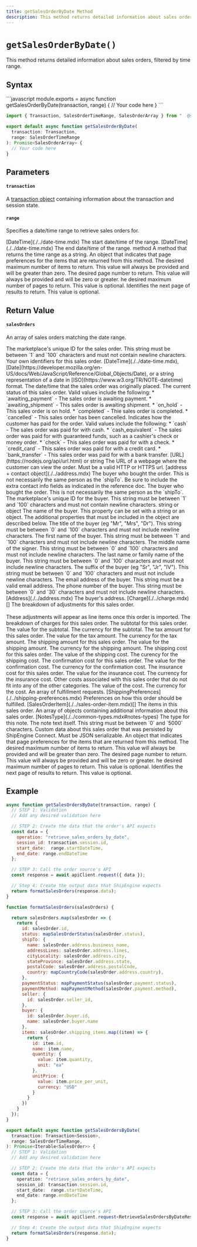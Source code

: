 ```yaml
---
title: getSalesOrderByDate Method
description: This method returns detailed information about sales orders, filtered by time range.
---
```



`getSalesOrderByDate()`
===========================
This method returns detailed information about sales orders, filtered by time range.


Syntax
-----------------------------------------------
<CodeWrapper>
```javascript
module.exports = async function getSalesOrderByDate(transaction, range) {
  // Your code here
}
```

```typescript
import { Transaction, SalesOrderTimeRange, SalesOrderArray } from "  @shipengine/connect-sdk";

export default async function getSalesOrderByDate(
  transaction: Transaction,
  range: SalesOrderTimeRange
): Promise<SalesOrderArray> {
  // Your code here
}
```
</CodeWrapper>



Parameters
-----------------------------------------------

#### `transaction`
A [transaction object](../transaction.mdx) containing information about the transaction and session state.

#### `range`
Specifies a date/time range to retrieve sales orders for.

<Reference>

  <Field name="startDateTime" nullable={true}>
    <Type>
      [DateTime](./../date-time.mdx)
    </Type>
    <Description>
      The start date/time of the range.
    </Description>
  </Field>

  <Field name="endDateTime" nullable={true}>
    <Type>
      [DateTime](./../date-time.mdx)
    </Type>
    <Description>
      The end date/time of the range.
    </Description>
  </Field>

  <Field name="toString" nullable={false}>
    <Type>
      method
    </Type>
    <Description>
      A method that returns the time range as a string.
    </Description>
  </Field>

  <Field name="paging" type="object" nullable={false}>
    <Description>
      An object that indicates that page preferences for the items that are returned from this method.
    </Description>
  </Field>

  <Field name="paging.pageSize" type="number" nullable={false}>
    <Description>
      The desired maximum number of items to return. This value will always be provided and will be greater than zero.
    </Description>
  </Field>

  <Field name="paging.pageNumber" type="number" nullable={true}>
    <Description>
      The desired page number to return. This value will always be provided and will be zero or greater.
    </Description>
  </Field>

  <Field name="paging.pageCount" type="number" nullable={false}>
    <Description>
      he desired maximum number of pages to return. This value is optional.
    </Description>
  </Field>

  <Field name="paging.cursor" type="string" nullable={true}>
    <Description>
      Identifies the next page of results to return. This value is optional.
    </Description>
  </Field>

</Reference>



Return Value
-----------------------------------------------
#### `salesOrders`
An array of sales orders matching the date range.

<Reference>

  <Field name="id" type="string" required={true}>
    <Description>
      The marketplace's unique ID for the sales order. This string must be between `1` and `100` characters and must not contain newline characters.
    </Description>
  </Field>

  <Field name="identifiers" type="object" required={false}>
    <Description>
      Your own identifiers for this sales order.
    </Description>
  </Field>

  <Field name="createdDateTime" required={true}>
    <Type>
      [DateTime](./../date-time.mdx), <br/>
      [Date](https://developer.mozilla.org/en-US/docs/Web/JavaScript/Reference/Global_Objects/Date), or a string representation of a date in [ISO](https://www.w3.org/TR/NOTE-datetime) format.
    </Type>
    <Description>
      The date/time that the sales order was originally placed.
    </Description>
  </Field>

  <Field name="status" type="string" required={true}>
    <Description>
      The current status of this sales order. Valid values include the following:
      * `awaiting_payment` - The sales order is awaiting payment.
      * `awaiting_shipment` - This sales order is awaiting shipment.
      * `on_hold` - This sales order is on hold.
      * `completed` - Thie sales order is completed.
      * `cancelled` - This sales order has been cancelled.
    </Description>
  </Field>

  <Field name="paymentMethod" type="string" required={false}>
    <Description>
      Indicates how the customer has paid for the order. Valid values include the following:
      * `cash` - The sales order was paid for with cash.
      * `cash_equivalent` - The sales order was paid for with guaranteed funds, such as a cashier's check or money order.
      * `check` - This sales order was paid for with a check.
      * `credit_card` - This sales order was paid for with a credit card.
      * `bank_transfer` - This sales order was paid for with a bank transfer.
    </Description>
  </Field>

  <Field name="orderURL" required={false}>
    <Type>
      [URL](https://nodejs.org/api/url.html) or string
    </Type>
    <Description>
      The URL of a webpage where the customer can view the order.  Must be a valid HTTP or HTTPS url.
    </Description>
  </Field>

  <Field name="shipTo" required={true}>
    <Type>
      [address + contact object](./../address.mdx)
    </Type>
    <Description>
      The buyer who bought the order. This is not necessarily the same person as the `shipTo`. Be sure to include the extra contact info fields as indicated in the reference doc.
    </Description>
  </Field>

  <Field name="buyer" type="object" required={true}>
    <Description>
      The buyer who bought the order. This is not necessarily the same person as the `shipTo`.
    </Description>
  </Field>

  <Field name="buyer.id" type="string" required={true}>
    <Description>
      The marketplace's unique ID for the buyer. This string must be between `1` and `100` characters and must not contain newline characters.
    </Description>
  </Field>

  <Field name="buyer.name" required={true}>
    <Type>
      string or object
    </Type>
    <Description>
      The name of the buyer. This property can be set with a string or an object. The additional properties that must be included in the object are described below.
    </Description>
  </Field>

  <Field name="buyer.name.title" type="string" required={false}>
    <Description>
      The title of the buyer (eg "Mr", "Mrs", "Dr"). This string must be between `0` and `100` characters and must not include newline characters.
    </Description>
  </Field>

  <Field name="buyer.name.given" type="string" required={true}>
    <Description>
      The first name of the buyer. This string must be between `1` and `100` characters and must not include newline characters.
    </Description>
  </Field>

  <Field name="buyer.name.middle" type="string" required={false}>
    <Description>
      The middle name of the signer. This string must be between `0` and `100` characters and must not include newline characters.
    </Description>
  </Field>

  <Field name="buyer.name.family" type="string" required={false}>
    <Description>
      The last name or family name of the buyer. This string must be between `0` and `100` characters and must not include newline characters.
    </Description>
  </Field>

  <Field name="buyer.name.suffix" type="string" required={false}>
    <Description>
      The suffix of the buyer (eg "Sr", "Jr", "IV"). This string must be between `0` and `100` characters and must not include newline characters.
    </Description>
  </Field>

  <Field name="buyer.email" type="string" required={false}>
    <Description>
      The email address of the buyer. This string must be a valid email address.
    </Description>
  </Field>

  <Field name="buyer.phoneNumber" type="string" required={false}>
    <Description>
      The phone number of the buyer. This string must be between `0` and `30` characters and must not include newline characters.
    </Description>
  </Field>

  <Field name="buyer.address" required={false}>
    <Type>
      [Address](./../address.mdx)
    </Type>
    <Description>
      The buyer's address.
    </Description>
  </Field>

  <Field name="adjustments" required={false}>
    <Type>
      [Charge](./../charge.mdx)[]
    </Type>
    <Description>
      The breakdown of adjustments for this sales order. <br/> <br/> These adjustments will appear as line items once this order is imported.
    </Description>
  </Field>

  <Field name="charges" type="object" required={false}>
    <Description>
      The breakdown of charges for this sales order.
    </Description>
  </Field>

  <Field name="charges.subTotal" type="object" required={false}>
    <Description>
      The subtotal for this sales order.
    </Description>
  </Field>

  <Field name="charges.subTotal.value" type="number" required={true}>
    <Description>
      The value for the subtotal.
    </Description>
  </Field>

  <Field name="charges.subTotal.currency" type="string" required={true}>
    <Description>
      The currency for the subtotal.
    </Description>
  </Field>

  <Field name="charges.taxAmount" type="object" required={false}>
    <Description>
      The tax amount for this sales order.
    </Description>
  </Field>

  <Field name="charges.taxAmount.value" type="number" required={true}>
    <Description>
      The value for the tax amount.
    </Description>
  </Field>

  <Field name="charges.taxAmount.currency" type="string" required={true}>
    <Description>
      The currency for the tax amount.
    </Description>
  </Field>

  <Field name="charges.shippingAmount" type="object" required={false}>
    <Description>
      The shipping amount for this sales order.
    </Description>
  </Field>

  <Field name="charges.shippingAmount.value" type="number" required={true}>
    <Description>
      The value for the shipping amount.
    </Description>
  </Field>

  <Field name="charges.shippingAmount.currency" type="string" required={true}>
    <Description>
      The currency for the shipping amount.
    </Description>
  </Field>

  <Field name="charges.shippingCost" type="object" required={false}>
    <Description>
      The shipping cost for this sales order.
    </Description>
  </Field>

  <Field name="charges.shippingCost.value" type="number" required={true}>
    <Description>
      The value of the shipping cost.
    </Description>
  </Field>

  <Field name="charges.shippingCost.currency" type="string" required={true}>
    <Description>
      The curency for the shipping cost.
    </Description>
  </Field>

  <Field name="charges.confirmationCost" type="object" required={false}>
    <Description>
      The confirmation cost for this sales order.
    </Description>
  </Field>

  <Field name="charges.confirmationCost.value" type="number" required={true}>
    <Description>
      The value for the confirmation cost.
    </Description>
  </Field>

  <Field name="charges.confirmationCost.currency" type="string" required={true}>
    <Description>
      The currency for the confirmation cost.
    </Description>
  </Field>

  <Field name="charges.insuranceCost" type="object" required={false}>
    <Description>
      The insurance cost for this sales order.
    </Description>
  </Field>

  <Field name="charges.insuranceCost.value" type="number" required={true}>
    <Description>
      The value for the insurance cost.
    </Description>
  </Field>

  <Field name="charges.insuranceCost.currency" type="string" required={true}>
    <Description>
      The currency for the insurance cost.
    </Description>
  </Field>

  <Field name="charges.otherCost" type="object" required={false}>
    <Description>
      Other costs associated with this sales order that do not fit into any of the other categories.
    </Description>
  </Field>

  <Field name="charges.otherCost.value" type="number" required={true}>
    <Description>
      The value of the cost.
    </Description>
  </Field>

  <Field name="charges.otherCost.currency" type="string" required={true}>
    <Description>
      The currency for the cost.
    </Description>
  </Field>

  <Field name="requestedFulfillments" type="object[]" required={true}>
    <Description>
      An array of fulfillment requests.
    </Description>
  </Field>

  <Field name="requestedFulfillments[].shippingPreferences" required={false}>
    <Type>
      [ShippingPreferences](./../shipping-preferences.mdx)
    </Type>
    <Description>
      Preferences on how this order should be fulfilled.
    </Description>
  </Field>

  <Field name="requestedFulfillments[].items" required={true}>
    <Type>
      [SalesOrderItem](./../sales-order-item.mdx)[]
    </Type>
    <Description>
      The items in this sales order.
    </Description>
  </Field>

  <Field name="notes" type="object[]" required={false}>
    <Description>
      An array of objects containing additional information about this sales order.
    </Description>
  </Field>

  <Field name="notes[].type" required={true}>
    <Type>
      [NotesType](./../common-types.mdx#notes-types)
    </Type>
    <Description>
      The type for this note.
    </Description>
  </Field>

  <Field name="notes[].text" type="string" required={true}>
    <Description>
      The note text itself. This string must be between `0` and `5000` characters.
    </Description>
  </Field>

  <Field name="metadata" type="object" required={false}>
    <Description>
      Custom data about this sales order that was persisted by ShipEngine Connect. Must be JSON serializable.
    </Description>
  </Field>

  <Field name="paging" type="object" required={false}>
    <Description>
      An object that indicates that page preferences for the items that are returned from this method.
    </Description>
  </Field>

  <Field name="paging.pageSize" type="number" required={false}>
    <Description>
      The desired maximum number of items to return. This value will always be provided and will be greater than zero.
    </Description>
  </Field>

  <Field name="paging.pageNumber" type="number" required={false}>
    <Description>
      The desired page number to return. This value will always be provided and will be zero or greater.
    </Description>
  </Field>

  <Field name="paging.pageCount" type="number">
    <Description>
      he desired maximum number of pages to return. This value is optional.
    </Description>
  </Field>

  <Field name="paging.cursor" type="string" required={false}>
    <Description>
      Identifies the next page of results to return. This value is optional.
    </Description>
  </Field>

</Reference>



Example
-----------------------------------------------
```javascript
async function getSalesOrdersByDate(transaction, range) {
  // STEP 1: Validation
  // Add any desired validation here

  // STEP 2: Create the data that the order's API expects
  const data = {
    operation: "retrieve_sales_orders_by_date",
    session_id: transaction.session.id,
    start_date:  range.startDateTime,
    end_date: range.endDateTime
  };

  // STEP 3: Call the order source's API
  const response = await apiClient.request({ data });

  // Step 4: Create the output data that ShipEngine expects
  return formatSalesOrders(response.data);
}

function formatSalesOrders(salesOrders) {

  return salesOrders.map(salesOrder => {
    return {
      id: salesOrder.id,
      status: mapSalesOrderStatus(salesOrder.status),
      shipTo: {
        name: salesOrder.address.business_name,
        addressLines: salesOrder.address.lines,
        cityLocality: salesOrder.address.city,
        stateProvince: salesOrder.address.state,
        postalCode: salesOrder.address.postalCode,
        country: mapCountryCode(salesOrder.address.country),
      },
      paymentStatus: mapPaymentStatus(salesOrder.payment.status),
      paymentMethod: mapPaymentMethod(salesOrder.payment.method),
      seller: {
        id: salesOrder.seller_id,
      },
      buyer: {
        id: salesOrder.buyer.id,
        name: salesOrder.buyer.name
      },
      items: salesOrder.shipping_items.map((item) => {
        return {
          id: item.id,
          name: item.name,
          quantity: {
            value: item.quantity,
            unit: "ea"
          },
          unitPrice: {
            value: item.price_per_unit,
            currency: "USD"
          }
        }
      })
    }
  });
}
```
```typescript
export default async function getSalesOrdersByDate(
  transaction: Transaction<Session>,
  range: SalesOrderTimeRange,
): Promise<Iterable<SalesOrder>> {
  // STEP 1: Validation
  // Add any desired validation here

  // STEP 2: Create the data that the order's API expects
  const data = {
    operation: "retrieve_sales_orders_by_date",
    session_id: transaction.session.id,
    start_date:  range.startDateTime,
    end_date: range.endDateTime
  };

  // STEP 3: Call the order source's API
  const response = await apiClient.request<RetrieveSalesOrdersByDateResponse>({ data });

  // Step 4: Create the output data that ShipEngine expects
  return formatSalesOrders(response.data);
}
```
